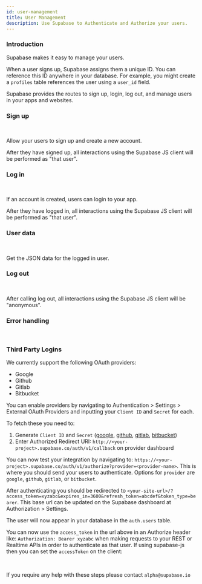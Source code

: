 ```yaml
---
id: user-management
title: User Management
description: Use Supabase to Authenticate and Authorize your users.
---
```



### Introduction

Supabase makes it easy to manage your users.

When a user signs up, Supabase assigns them a unique ID. You can reference this ID anywhere in your database. For example, you might create a `profiles` table references the user using a `user_id` field.

Supabase provides the routes to sign up, login, log out, and manage users in your apps and websites.

### Sign up

<CustomCodeBlock header="New user." js={signup} />
<br />

Allow your users to sign up and create a new account.

After they have signed up, all interactions using the Supabase JS client will be performed as "that user".

### Log in

<CustomCodeBlock header="Existing user." js={login} />
<br />

If an account is created, users can login to your app.

After they have logged in, all interactions using the Supabase JS client will be performed as "that user".

### User data

<CustomCodeBlock header="Get the logged in user." js={userData} />
<br />

Get the JSON data for the logged in user.

### Log out

<CustomCodeBlock header="Clear the user's session." js={logout} />
<br />

After calling log out, all interactions using the Supabase JS client will be "anonymous".

### Error handling

<CustomCodeBlock header="Shows how to parse errors returned from the server." js={errorHandling} />
<br />

### Third Party Logins

We currently support the following OAuth providers:
- Google
- Github
- Gitlab
- Bitbucket

You can enable providers by navigating to Authentication > Settings > External OAuth Providers and inputting your `Client ID` and `Secret` for each.

To fetch these you need to:

1. Generate `Client ID` and `Secret` ([google](https://console.developers.google.com/apis/credentials), [github](https://github.com/settings/applications/new), [gitlab](https://gitlab.com/oauth/applications), [bitbucket](https://support.atlassian.com/bitbucket-cloud/docs/use-oauth-on-bitbucket-cloud/))
2. Enter Authorized Redirect URI: `http://<your-project>.supabase.co/auth/v1/callback` on provider dashboard

You can now test your integration by navigating to: `https://<your-project>.supabase.co/auth/v1/authorize?provider=<provider-name>`. This is where you should send your users to authenticate. Options for `provider` are `google`, `github`, `gitlab`, or `bitbucket`.

After authenticating you should be redirected to `<your-site-url>/?access_token=xyzabc&expires_in=3600&refresh_token=abcdef&token_type=bearer`. This base url can be updated on the Supabase dashboard at Authorization > Settings.

The user will now appear in your database in the `auth.users` table.

You can now use the `access_token` in the url above in an Authorize header like: `Authorization: Bearer xyzabc` when making requests to your REST or Realtime APIs in order to authenticate as that user. If using supabase-js then you can set the `accessToken` on the client:

<CustomCodeBlock header="Sets the accessToken inside supabase-js" js={setAccessToken} />
<br />

If you require any help with these steps please contact `alpha@supabase.io`
